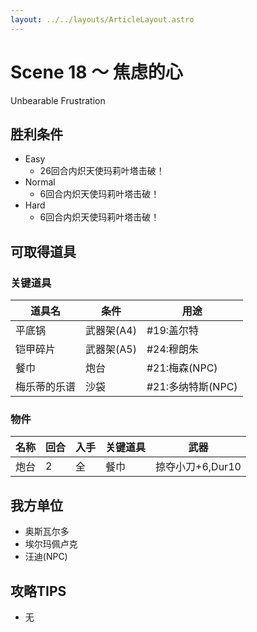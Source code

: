```yaml
---
layout: ../../layouts/ArticleLayout.astro
---
```

# Scene 18 ～ 焦虑的心

Unbearable Frustration

## 胜利条件 

- Easy
  - 26回合内炽天使玛莉叶塔击破！
- Normal
  - 6回合内炽天使玛莉叶塔击破！
- Hard
  - 6回合内炽天使玛莉叶塔击破！

## 可取得道具 

### 关键道具

|道具名|条件|用途|
|---|---|---|
|平底锅|武器架(A4)|#19:盖尔特|
|铠甲碎片|武器架(A5)|#24:穆朗朱|
|餐巾|炮台|#21:梅森(NPC)|
|梅乐蒂的乐谱|沙袋|#21:多纳特斯(NPC)|

### 物件

|名称|回合|入手|关键道具|武器|
|---|---|---|---|---|
|炮台|2|全|餐巾|掠夺小刀+6,Dur10|

## 我方单位 

- 奥斯瓦尔多
- 埃尔玛佩卢克
- 汪迪(NPC)

## 攻略TIPS 

- 无
